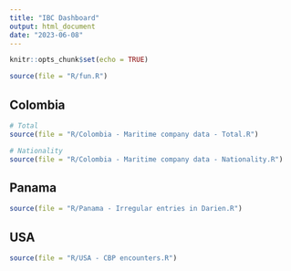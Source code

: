 ```yaml
---
title: "IBC Dashboard"
output: html_document
date: "2023-06-08"
---
```


```r
knitr::opts_chunk$set(echo = TRUE)

source(file = "R/fun.R")
```


## Colombia

```r

# Total
source(file = "R/Colombia - Maritime company data - Total.R")

# Nationality
source(file = "R/Colombia - Maritime company data - Nationality.R")

```


## Panama

```r
source(file = "R/Panama - Irregular entries in Darien.R")
```


## USA

```r
source(file = "R/USA - CBP encounters.R")
```


